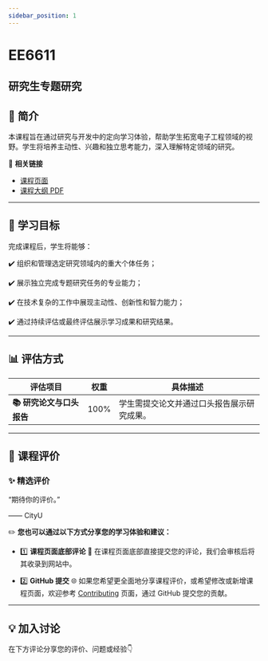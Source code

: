 ```yaml
---
sidebar_position: 1
---
```


# EE6611
## 研究生专题研究

## **📘 简介**
本课程旨在通过研究与开发中的定向学习体验，帮助学生拓宽电子工程领域的视野。学生将培养主动性、兴趣和独立思考能力，深入理解特定领域的研究。

🔗 **相关链接**
- [课程页面](https://www.cityu.edu.hk/catalogue/pg/202526/course/EE6611.htm)
- [课程大纲 PDF](https://www.cityu.edu.hk/catalogue/pg/202526/course/EE6611.pdf)

---

## **🎯 学习目标**

完成课程后，学生将能够：

✔️ 组织和管理选定研究领域内的重大个体任务；

✔️ 展示独立完成专题研究任务的专业能力；

✔️ 在技术复杂的工作中展现主动性、创新性和智力能力；

✔️ 通过持续评估或最终评估展示学习成果和研究结果。

---

## **📊 评估方式**

| **评估项目**          | **权重** | **具体描述**                                                                                       |
|----------------------|---------|---------------------------------------------------------------------------------------------------|
| **📚 研究论文与口头报告** | 100%    | 学生需提交论文并通过口头报告展示研究成果。                                                        |

---

## **💬 课程评价**

### ✨ **精选评价**
<div className={commentStyles.commentBox}>
    <p className={commentStyles.commentText}>
        “期待你的评价。”
    </p>
    <p className={commentStyles.commentAuthor}>—— CityU</p>
</div>

✏️ **您也可以通过以下方式分享您的学习体验和建议：**

- 1️⃣ **课程页面底部评论**
💬 在课程页面底部直接提交您的评论，我们会审核后将其收录到网站中。

- 2️⃣ **GitHub 提交**
🌐 如果您希望更全面地分享课程评价，或希望修改或新增课程页面，欢迎参考 [Contributing](/contributing) 页面，通过 GitHub 提交您的贡献。

---

## **💡 加入讨论**

在下方评论分享您的评价、问题或经验👇
<Utterances />
